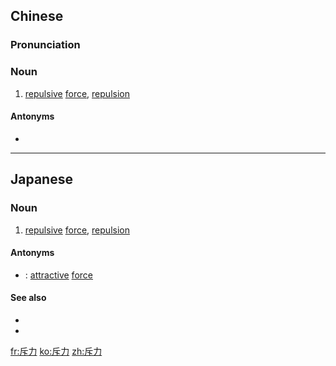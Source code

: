 ==Chinese==
{{zh-forms}}

===Pronunciation===
{{zh-pron
|m=chìlì
|cat=n
}}

===Noun===
{{zh-noun}}

# {{lb|zh|physics}} [[repulsive]] [[force]], [[repulsion]]

====Antonyms====
* {{zh-l|引力}}

----

==Japanese==
{{ja-kanjitab|せき|りょく|yomi=o}}

===Noun===
{{ja-noun|せきりょく}}

# [[repulsive]] [[force]], [[repulsion]]

====Antonyms====
* {{ja-r|引力|いんりょく}}: [[attractive]] [[force]]

====See also====
* {{pedialite|lang=ja}}
* {{pedialite|Repulsive force}}

[[fr:斥力]]
[[ko:斥力]]
[[zh:斥力]]